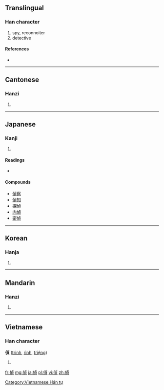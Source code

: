 {{also|侦}}
==Translingual==

===Han character===
{{Han char|rn=9|rad=人|as=09|sn=11|four=2128<sub>6</sub>|canj=人卜月金 (OYBC)|ids=⿰[[亻]][[貞]]}}

# spy, reconnoiter
# detective

====References====
* {{Han ref|kx=0111.350|dkj=00898|dj=0238.080|hdz=10189.010|uh=5075|ud=20597|bh=B0BB|bd=45243}}

----

==Cantonese==

===Hanzi===
{{yue-hanzi|jyut=|y=jing1|sim=侦}}

# {{defn|lang=yue|sort=人09}}

----

==Japanese==

===Kanji===
{{ja-kanji|grade=c|rs=人09}}

# {{defn|lang=ja|sort=人09}}

====Readings====
* {{ja-readings|on=[[てい]] ([[tei]])|kun=[[うかがう]] ([[ukagau]])}}

====Compounds====
* [[偵察]]
* [[偵知]]
* [[探偵]]
* [[内偵]]
* [[密偵]]

----

==Korean==

===Hanja===
{{ko-hanja|hangeul=정|rv=jeong|mr=chŏng}}

# {{defn|lang=ko|sort=人09}}

----

==Mandarin==

===Hanzi===
{{cmn-hanzi|sim=侦|pin=[[zhēn]] ([[zhen1]]), [[zhēng]] ([[zheng1]])|wg=chen<sup>1</sup>, cheng<sup>1</sup>}}

# {{defn|lang=cmn|sort=人09}}

----

==Vietnamese==

===Han character===
'''偵''' ([[trinh]], [[rình]], [[triệng]])

# {{defn|lang=vi}}

[[Category:Vietnamese Hán tự]]

[[fr:偵]]
[[mg:偵]]
[[ja:偵]]
[[pl:偵]]
[[vi:偵]]
[[zh:偵]]